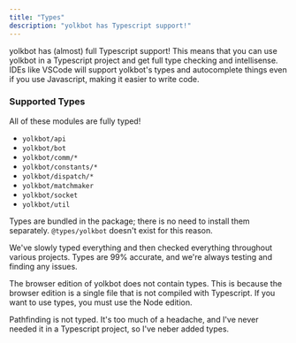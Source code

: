 ```yaml
---
title: "Types"
description: "yolkbot has Typescript support!"
---
```


yolkbot has (almost) full Typescript support! This means that you can use yolkbot in a Typescript project and get full type checking and intellisense. IDEs like VSCode will support yolkbot's types and autocomplete things even if you use Javascript, making it easier to write code.

### Supported Types
All of these modules are fully typed!

- `yolkbot/api`
- `yolkbot/bot`
- `yolkbot/comm/*`
- `yolkbot/constants/*`
- `yolkbot/dispatch/*`
- `yolkbot/matchmaker`
- `yolkbot/socket`
- `yolkbot/util`

Types are bundled in the package; there is no need to install them separately. `@types/yolkbot` doesn't exist for this reason.

We've slowly typed everything and then checked everything throughout various projects. Types are 99% accurate, and we're always testing and finding any issues.

<Note>The browser edition of yolkbot does not contain types. This is because the browser edition is a single file that is not compiled with Typescript. If you want to use types, you must use the Node edition.</Note>

<Note>Pathfinding is not typed. It's too much of a headache, and I've never needed it in a Typescript project, so I've neber added types.</Note>